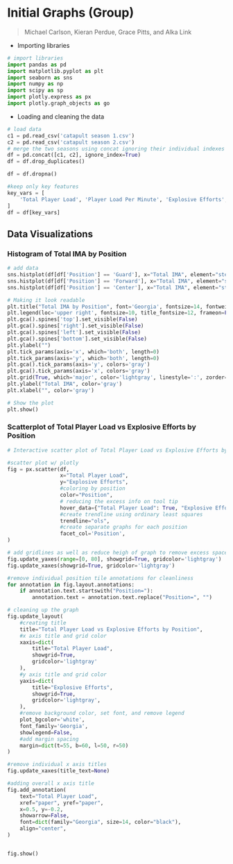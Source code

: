 # Initial Graphs (Group) 
>Michael Carlson, Kieran Perdue, Grace Pitts, and Alka Link


* Importing libraries
```python
# import libraries
import pandas as pd
import matplotlib.pyplot as plt
import seaborn as sns
import numpy as np
import scipy as sp
import plotly.express as px
import plotly.graph_objects as go
```

* Loading and cleaning the data
```python
# load data
c1 = pd.read_csv('catapult season 1.csv')
c2 = pd.read_csv('catapult season 2.csv')
# merge the two seasons using concat ignoring their individual indexes
df = pd.concat([c1, c2], ignore_index=True)
df = df.drop_duplicates()

df = df.dropna()

#keep only key features
key_vars = [
    'Total Player Load', 'Player Load Per Minute', 'Explosive Efforts', 'Session Total Jump', 'Session Jumps Per Minute', 'Total IMA', 'IMA/Min', 'Position'
]
df = df[key_vars]
```
## Data Visualizations

### Histogram of Total IMA by Position
```python

# add data
sns.histplot(df[df['Position'] == 'Guard'], x="Total IMA", element="step", common_norm=False, kde=True, bins=25, zorder=2, color='#4895ef', label='Guard')
sns.histplot(df[df['Position'] == 'Forward'], x="Total IMA", element="step", common_norm=False, kde=True, bins=25, zorder=2, color='#427AA1', label='Forward')
sns.histplot(df[df['Position'] == 'Center'], x="Total IMA", element="step", common_norm=False, kde=True, bins=25, zorder=2, color='#064789', label='Center')

# Making it look readable
plt.title("Total IMA by Position", font='Georgia', fontsize=14, fontweight='bold')
plt.legend(loc='upper right', fontsize=10, title_fontsize=12, frameon=False)
plt.gca().spines['top'].set_visible(False)
plt.gca().spines['right'].set_visible(False)
plt.gca().spines['left'].set_visible(False)
plt.gca().spines['bottom'].set_visible(False)
plt.ylabel("")
plt.tick_params(axis='x', which='both', length=0)
plt.tick_params(axis='y', which='both', length=0)
plt.gca().tick_params(axis='y', colors='gray')
plt.gca().tick_params(axis='x', colors='gray')
plt.grid(True, which='major', color='lightgray', linestyle=':', zorder=0)
plt.ylabel("Total IMA", color='gray')
plt.xlabel("", color='gray')

# Show the plot
plt.show()

```

### Scatterplot of Total Player Load vs Explosive Efforts by Position

```python
# Interactive scatter plot of Total Player Load vs Explosive Efforts by Position

#scatter plot w/ plotly
fig = px.scatter(df, 
                 x="Total Player Load", 
                 y="Explosive Efforts", 
                 #coloring by position
                 color="Position", 
                 # reducing the excess info on tool tip
                 hover_data={"Total Player Load": True, "Explosive Efforts": True, "Position": False}, 
                 #create trendline using ordinary least squares
                 trendline="ols",
                 #create separate graphs for each position
                 facet_col='Position',
)

# add gridlines as well as reduce heigh of graph to remove excess space
fig.update_yaxes(range=[0, 80], showgrid=True, gridcolor='lightgray') 
fig.update_xaxes(showgrid=True, gridcolor='lightgray')  

#remove individual position tile annotations for cleanliness
for annotation in fig.layout.annotations:
    if annotation.text.startswith("Position="):
        annotation.text = annotation.text.replace("Position=", "")

# cleaning up the graph
fig.update_layout(
    #creating title
    title="Total Player Load vs Explosive Efforts by Position",
    #x axis title and grid color
    xaxis=dict(
        title="Total Player Load",
        showgrid=True,
        gridcolor='lightgray'
    ),
    #y axis title and grid color
    yaxis=dict(
        title="Explosive Efforts",
        showgrid=True,
        gridcolor='lightgray',
    ),
    #remove background color, set font, and remove legend
    plot_bgcolor='white',
    font_family='Georgia',
    showlegend=False,
    #add margin spacing
    margin=dict(t=55, b=60, l=50, r=50)
)

#remove individual x axis titles
fig.update_xaxes(title_text=None)

#adding overall x axis title
fig.add_annotation(
    text="Total Player Load",
    xref="paper", yref="paper",
    x=0.5, y=-0.2,
    showarrow=False,
    font=dict(family="Georgia", size=14, color="black"),
    align="center",
)


fig.show()

```
